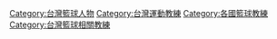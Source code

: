 [[Category:台灣籃球人物|Category:台灣籃球人物]]
[[Category:台灣運動教練|Category:台灣運動教練]]
[[Category:各國籃球教練|Category:各國籃球教練]]
[[Category:台灣籃球相關教練|Category:台灣籃球相關教練]]